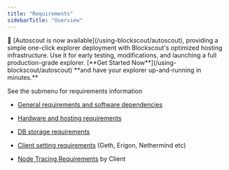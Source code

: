 ```yaml
---
title: "Requirements"
sidebarTitle: "Overview"
---
```


<Tip>
🚗 [Autoscout is now available](/using-blockscout/autoscout), providing a simple one-click explorer deployment with Blockscout's optimized hosting infrastructure. Use it for early testing, modifications, and launching a full production-grade explorer. [**Get Started Now**](/using-blockscout/autoscout) **and have your explorer up-and-running in minutes.**

</Tip>

See the submenu for requirements information

* [General requirements and software dependencies](/setup/requirements/requirements)

* [Hardware and hosting requirements](/setup/requirements/resource-requirements)

* [DB storage requirements](/setup/requirements/database-storage-requirements)

* [Client setting requirements](/setup/requirements/client-settings) (Geth, Erigon, Nethermind etc)

* [Node Tracing Requirements](/setup/requirements/node-tracing-json-rpc-requirements) by Client


